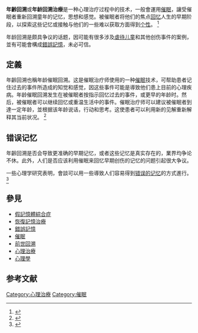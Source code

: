 {{Expert needed|subject=醫學|time=2020-12-19T15:00:24+00:00}}
'''年齡回溯'''或'''年龄回溯治療'''是一种心理治疗过程中的技术，一般會運用[[催眠|催眠]]，讓受催眠者重新回溯童年的记忆，思想和感觉。被催眠者将他们的焦点[[記憶|回忆]]人生的早期阶段，以探索这些记忆或接触与他们的一些难以获取方面得到[[人格心理學|个性]]。 <ref>{{Cite journal|title=The effect of suggestion on past-lives regression|url=https://archive.org/details/sim_american-journal-of-clinical-hypnosis_1982-07_25_1/page/71|last=Baker|first=R.A.|date=1982|journal=American Journal of Clinical Hypnosis|issue=1|doi=10.1080/00029157.1982.10404067|volume=25|pages=71–76|pmid=7180826}}</ref>

年龄回溯是颇具争议的话题，因可能有很多涉及[[虐待兒童|虐待儿童]]和其他创伤事件的案例，並有可能會構成[[錯誤記憶|錯誤記憶]]，未必可信。

== 定義 ==
年齡回溯也稱年龄催眠回溯。这是催眠治疗师使用的一种[[催眠|催眠]]技术，可帮助患者记住过去的事件所造成的知觉和感觉，因这些事件可能是導致他们患上目前的心理疾病。年龄催眠回溯发生在被催眠者按指示回忆过去的事件，或更早的年龄时。然后，被催眠者可以继续回忆或重温生活中的事件。催眠治疗师可以建议被催眠者到達一定年龄，並根据该年龄说话，行动和思考。这使患者可以利用新的见解重新解释其当前状况。 <ref>{{Cite web|title=Hypnosis: A Scientific Approach|url=http://www.a2zpsychology.com/psychology_guide/hypnotism.php|accessdate=17 March 2011|archiveurl=https://web.archive.org/web/20101124214751/http://a2zpsychology.com/psychology_guide/hypnotism.php|archivedate=24 November 2010}}</ref>

== 错误记忆 ==
年齡回溯是否会导致更准确的早期记忆，或者这些记忆是真实存在的，業界均争论不休。此外，人们是否应该利用催眠来回忆早期创伤的记忆的问题引起很大争议。

一些心理学研究表明，會談可以用一些導致人们容易得到[[错误记忆|错误的记忆]]的方式進行。 <ref>{{Cite web|title=People Can Be Convinced They Committed a Crime That Never Happened|url=http://www.psychologicalscience.org/index.php/news/releases/people-can-be-convinced-they-committed-a-crime-they-dont-remember.html|accessdate=27 October 2015|work=psychologicalscience.org|archive-date=2016-08-09|archive-url=https://web.archive.org/web/20160809105747/http://www.psychologicalscience.org/index.php/news/releases/people-can-be-convinced-they-committed-a-crime-they-dont-remember.html}}</ref>

== 參見 ==
* [[假記憶體綜合症|假記憶體綜合症]]
* [[恢復記憶治療|恢復記憶治療]]
* [[錯誤記憶|錯誤記憶]]
* [[催眠|催眠]]
* [[前世回溯|前世回溯]]
* [[心理治療|心理治療]]
* [[心理學|心理學]]

== 参考文献 ==
{{Reflist}}


[[Category:心理治療|Category:心理治療]]
[[Category:催眠|Category:催眠]]
